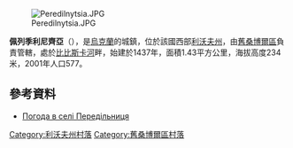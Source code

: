 [[Image:Peredilnytsia.JPG|right]]

{{coord|49|38|23|N|22|48|59|E|scale:100000|display=title}}

'''佩列季利尼齊亞'''（{{lang-uk|Передільниця}}），是[[烏克蘭|烏克蘭]]的城鎮，位於該國西部[[利沃夫州|利沃夫州]]，由[[舊桑博爾區|舊桑博爾區]]負責管轄，處於[[比比斯卡河|比比斯卡河]]畔，始建於1437年，面積1.43平方公里，海拔高度234米，2001年人口577。

==參考資料==
* [http://weather.in.ua/ua/l'vovskaja/19836 Погода в селі Передільниця] {{Wayback|url=http://weather.in.ua/ua/l'vovskaja/19836 |date=20200804032628 }}

[[Category:利沃夫州村落|Category:利沃夫州村落]]
[[Category:舊桑博爾區村落|Category:舊桑博爾區村落]]


{{Lviv-geo-stub}}